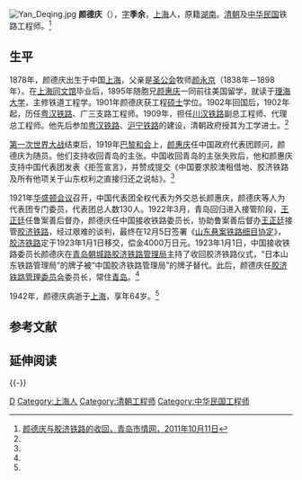 [[File:Yan_Deqing.jpg|thumb]]
'''颜德庆'''（{{bd|1878年|10月|1942年|}}），[[表字|字]]'''季余'''，[[上海|上海]]人，原籍[[湖南|湖南]]。[[清朝|清朝]]及[[中华民国|中华民国]]铁路工程师。<ref name=qd>[http://qpinet.qingdao.gov.cn/nianjianku.nsf/c8fa0e28d61aa927482570d600078115/34a1850b6d38c4bb482571b90034a7e7?OpenDocument 颜德庆与胶济铁路的收回，青岛市情网，2011年10月11日]{{dead link|date=2018年5月 |bot=InternetArchiveBot |fix-attempted=yes }}</ref>

==生平==
1878年，颜德庆出生于中国[[上海|上海]]，父亲是[[圣公会|圣公会]]牧师[[颜永京|颜永京]]（1838年－1898年）。在[[上海同文馆|上海同文馆]]毕业后，1895年随胞兄[[颜惠庆|颜惠庆]]一同前往美国留学，就读于[[理海大学|理海大学]]，主修铁道工程学。1901年颜德庆获工程[[硕士|硕士]]学位。1902年回国后，1902年起，历任[[粤汉铁路|粤汉铁路]]、广三支路工程师。1909年，担任[[川汉铁路|川汉铁路]]副总工程师、代理总工程师。他先后参加[[粤汉铁路|粤汉铁路]]、[[沪宁铁路|沪宁铁路]]的建设，清朝政府授其为工学进士。<ref name=qd/>

[[第一次世界大战|第一次世界大战]]结束后，1919年[[巴黎和会|巴黎和会]]上，[[颜惠庆|颜惠庆]]任中国政府代表团顾问，颜德庆为随员。他们支持收回青岛的主张。中国收回青岛的主张失败后，他和颜惠庆支持中国代表团发表《拒签宣言》，并赞成提交《中国要求胶澳租借地、胶济铁路及所有他项关于山东权利之直接归还之说帖》。<ref name=qd/>

1921年[[华盛顿会议|华盛顿会议]]召开，中国代表团全权代表为外交总长颜惠庆，颜德庆等人为代表团专门委员，代表团总人数130人。1922年3月，青岛回归进入接管阶段，[[王正廷|王正廷]]任鲁案善后督办，颜德庆任中国接收铁路委员长，协助鲁案善后督办[[王正廷|王正廷]]接管[[胶济铁路|胶济铁路]]，经过艰难的谈判，最终在12月5日签署《[[山东悬案铁路细目协定|山东悬案铁路细目协定]]》，[[胶济铁路|胶济铁路]]定于1923年1月1日移交，偿金4000万日元。1923年1月1日，中国接收铁路委员长颜德庆在[[青岛|青岛]][[朝城路|朝城路]][[德华大学|胶济铁路管理局]]主持了收回胶济铁路仪式，“日本山东铁路管理局”的牌子被“中国胶济铁路管理局”的牌子替代。此后，颜德庆任[[胶济铁路管理委员会|胶济铁路管理委员会]]委员长，常住[[青岛|青岛]]。<ref name=qd/>

1942年，颜德庆病逝于[[上海|上海]]，享年64岁。<ref name=qd/>

== 参考文献 ==
{{Reflist}}

==延伸阅读==
{{Wikisource further reading}}

{{-}}
{{光緒三十二年游學畢業進士}}

{{Authority control}}

{{DEFAULTSORT:}}
[[Category:颜姓|D]]
[[Category:上海人|Category:上海人]]
[[Category:清朝工程师|Category:清朝工程师]]
[[Category:中华民国工程师|Category:中华民国工程师]]